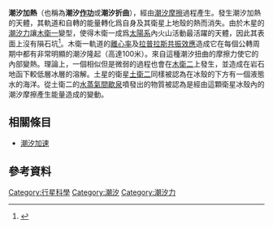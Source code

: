 '''潮汐加熱'''（也稱為'''潮汐[[作功|作功]]'''或'''潮汐折曲'''），經由[[潮汐加速|潮汐摩擦]]過程產生。發生潮汐加熱的天體，其軌道和自轉的能量轉化爲自身及其衛星上地殼的熱而消失。由於木星的[[潮汐力|潮汐力]]讓[[木衛一|木衛一]]變型，使得木衛一成爲[[太陽系|太陽系]]內火山活動最活躍的天體，因此其表面上沒有隕石坑<ref>{{Citation
 | title = Melting of Io by Tidal Dissipation
 | url = http://links.jstor.org/sici?sici=0036-8075%2819790302%293%3A203%3A4383%3C892%3AMOIBTD%3E2.0.CO%3B2-8
 | year = 1979
 | journal = Science
 | pages = 892–894
 | volume = 203
 | issue = 4383
 | last1 = Peale     | first1 =  S. J.
 | last2 = Cassen     | first2 =  P.
 | last3 = Reynolds     | first3 =  R. T.
 | accessdate = 2010-10-12    }}</ref>。木衛一軌道的[[軌道離心率|離心率]]及[[軌道共振|拉普拉斯共振效應]]造成它在每個公轉周期中都有非常明顯的潮汐隆起（高達100米）。來自這種潮汐扭曲的摩擦力使它的內部變熱。理論上，一個相似但是微弱的過程也會在[[木衛二|木衛二]]上發生，並造成在岩石地函下較低層冰層的溶解。土星的衛星[[土衛二|土衛二]]同樣被認為在冰殼的下方有一個液態水的海洋。從土衛二的[[冰火山|水蒸氣間歇泉]]噴發出的物質被認為是經由這顆衛星冰殼內的潮汐摩擦產生能量造成的變動。

==相關條目==
* [[潮汐加速|潮汐加速]]
==參考資料==
{{Reflist}}

[[Category:行星科學|Category:行星科學]]
[[Category:潮汐|Category:潮汐]]
[[Category:潮汐力|Category:潮汐力]]